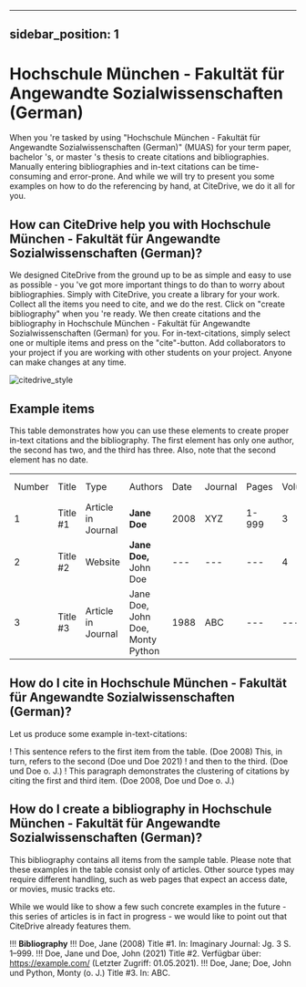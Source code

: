
---
sidebar_position: 1
---

# Hochschule München - Fakultät für Angewandte Sozialwissenschaften (German)

When you 're tasked by using "Hochschule München - Fakultät für Angewandte Sozialwissenschaften (German)" (MUAS) for your term paper, bachelor 's, or master 's thesis to create citations and bibliographies.
Manually entering bibliographies and in-text citations can be time-consuming and error-prone. And while we will try to present you some examples on how to do the referencing by hand, at CiteDrive, we do it all for you.

<!---
## About  Hochschule München - Fakultät für Angewandte Sozialwissenschaften (German)

* Title: Hochschule München - Fakultät für Angewandte Sozialwissenschaften (German)
* Short Title (Id): MUAS)
* Authors: Hochschule München - Fakultät für Angewandte Sozialwissenschaften (German)
* Download: Hochschule München - Fakultät für Angewandte Sozialwissenschaften (German)
 --->

## How can CiteDrive help you with Hochschule München - Fakultät für Angewandte Sozialwissenschaften (German)?

We designed CiteDrive from the ground up to be as simple and easy to use as possible - you 've got more important things to do than to worry about bibliographies. Simply with CiteDrive, you create a library for your work. Collect all the items you need to cite, and we do the rest. Click on "create bibliography" when you 're ready. We then create citations and the bibliography in Hochschule München - Fakultät für Angewandte Sozialwissenschaften (German) for you. For in-text-citations, simply select one or multiple items and press on the "cite"-button. Add collaborators to your project if you are working with other students on your project. Anyone can make changes at any time.


![citedrive_style](images/hochschule-munchen--fakultat-fur-angewandte-sozialwissenschaften-german.svg "Choose Hochschule München - Fakultät für Angewandte Sozialwissenschaften (German) in the CiteDrive App")


## Example items

This table demonstrates how you can use these elements to create proper in-text citations and the bibliography. The first element has only one author, the second has two, and the third has three. Also, note that the second element has no date.


<table>
  <tr>
   <td>Number
   </td>
   <td>Title
   </td>
   <td>Type
   </td>
   <td>Authors
   </td>
   <td>Date
   </td>
   <td>Journal
   </td>
   <td>Pages
   </td>
   <td>Volume
   </td>
   <td>Issue
   </td>
   <td>Access Date
   </td>
  </tr>
  <tr>
   <td>1
   </td>
   <td>Title #1
   </td>
   <td>Article in Journal
   </td>
   <td><strong>Jane Doe</strong>
   </td>
   <td>2008
   </td>
   <td>XYZ
   </td>
   <td>1-999
   </td>
   <td>3
   </td>
   <td>2
   </td>
   <td>--
   </td>
  </tr>
  <tr>
   <td>
2
   </td>
   <td>Title #2
   </td>
   <td>Website
   </td>
   <td><strong>Jane Doe, </strong>John Doe
   </td>
   <td>---
   </td>
   <td>---
   </td>
   <td>---
   </td>
   <td>4
   </td>
   <td>---
   </td>
   <td>2020-05-01
   </td>
  </tr>
  <tr>
   <td>3
   </td>
   <td>Title #3
   </td>
   <td>Article in Journal
   </td>
   <td>Jane Doe, John Doe, Monty Python
   </td>
   <td>1988
   </td>
   <td>ABC
   </td>
   <td>---
   </td>
   <td>---
   </td>
   <td>16
   </td>
   <td>---
   </td>
  </tr>
</table>



## How do I cite in  Hochschule München - Fakultät für Angewandte Sozialwissenschaften (German)?

Let us produce some example in-text-citations:

! This sentence refers to the first item from the table. (Doe 2008) This, in turn, refers to the second (Doe und Doe 2021)
! and then to the third.  (Doe und Doe o. J.)
! This paragraph demonstrates the clustering of citations by citing the first and third item. (Doe 2008, Doe und Doe o. J.)



## How do I create a bibliography in Hochschule München - Fakultät für Angewandte Sozialwissenschaften (German)?

This bibliography contains all items from the sample table. Please note that these examples in the table consist only of articles. Other source types may require different handling, such as web pages that expect an access date, or movies, music tracks etc.

While we would like to show a few such concrete examples in the future - this series of articles is in fact in progress - we would like to point out that CiteDrive already features them.


!!! **Bibliography**
!!! Doe, Jane (2008) Title #1. In: Imaginary Journal: Jg. 3 S. 1–999.
!!! Doe, Jane und Doe, John  (2021) Title #2. Verfügbar über: https://example.com/ (Letzter Zugriff: 01.05.2021).
!!! Doe, Jane; Doe, John und Python, Monty (o. J.) Title #3. In: ABC.


```
        